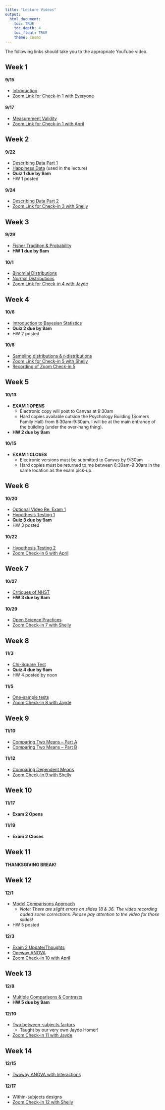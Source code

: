 ```yaml
---
title: "Lecture Videos"
output: 
  html_document:
    toc: TRUE
    toc_depth: 4
    toc_float: TRUE
    theme: cosmo
---
```


The following links should take you to the appropriate YouTube video.

## Week 1
#### 9/15

- [Introduction](https://youtu.be/0w6LF4Z0b60)
- [Zoom Link for Check-in 1 with Everyone](https://wustl.zoom.us/j/94508468165?pwd=ZlhqazhTTDliUWcrYUc0SHNVREc3dz09)

#### 9/17

- [Measurement Validity](https://youtu.be/ygvxDHE5In4)
- [Zoom Link for Check-in 1 with April](https://wustl.zoom.us/j/98006752991?pwd=ZHFFTmluUVJ3S3Z2R1lnaDVkODEvUT09)

## Week 2
#### 9/22

- [Describing Data Part 1](https://youtu.be/OeWELMpEbNQ)
- [Happiness Data](data/world_happiness_2015.csv) (used in the lecture)
- **Quiz 1 due by 9am**
- HW 1 posted

#### 9/24

- [Describing Data Part 2](https://youtu.be/bC3i5Zvkg8w)
- [Zoom Link for Check-in 3 with Shelly](https://wustl.zoom.us/j/94510139791?pwd=RDFnZjdiVW1QT1ZZR1h0OWpnUnQ1Zz09)

## Week 3
#### 9/29

- [Fisher Tradition & Probability](https://youtu.be/EvQ6nT5kP70)
- **HW 1 due by 9am**

#### 10/1

- [Binomial Distributions](https://youtu.be/nYWX4d3TDVo)
- [Normal Distributions](https://youtu.be/dTtfxVoB2XY)
- [Zoom Link for Check-in 4 with Jayde](https://wustl.zoom.us/j/95247533976?pwd=ZEZ3aTEzRzlEWURpaTJxYThqdktyUT09)

## Week 4
#### 10/6

- [Introduction to Bayesian Statistics](https://youtu.be/giLi4I9utZo)
- **Quiz 2 due by 9am**
- HW 2 posted

#### 10/8

- [Sampling distributions & $t$-distributions](https://youtu.be/H5hlZbuHuW4)
- [Zoom Link for Check-in 5 with Shelly](https://wustl.zoom.us/j/92791152076?pwd=Tmw3RFlpakVHemhoWVlyS1Y3WGpMQT09)
- [Recording of Zoom Check-in 5](https://youtu.be/a3RBql5_HpA)

## Week 5
#### 10/13

- **EXAM 1 OPENS**
  - Electronic copy will post to Canvas at 9:30am 
  - Hard copies available outside the Psychology Building (Somers Family Hall) from 8:30am-9:30am. I will be at the main entrance of the building (under the over-hang thing).
- **HW 2 due by 9am**

#### 10/15

- **EXAM 1 CLOSES**
  - Electronic versions must be submitted to Canvas by 9:30am
  - Hard copies must be returned to me between 8:30am-9:30am in the same location as the exam pick-up.
  
## Week 6
#### 10/20

- [Optional Video Re: Exam 1](https://youtu.be/JQldHHf9CHk)
- [Hypothesis Testing 1](https://youtu.be/2a4RHleMnh4)
- **Quiz 3 due by 9am**
- HW 3 posted

#### 10/22

- [Hypothesis Testing 2](https://youtu.be/uhCtguQF9aA)
- [Zoom Check-in 6 with April](https://wustl.zoom.us/j/94955983019?pwd=andNdmthbkZISGxDaFdwUGhNaFZEdz09)

## Week 7
#### 10/27

- [Critiques of NHST](https://youtu.be/rIJo_AjtzA0)
- **HW 3 due by 9am**

#### 10/29

- [Open Science Practices](https://youtu.be/vR59nHYKqoo)
- [Zoom Check-in 7 with Shelly](https://wustl.zoom.us/j/93074025592?pwd=bkFOS2FpaGFmcWxTQkNlNnRockdMZz09)

## Week 8
#### 11/3

- [Chi-Square Test](https://youtu.be/9oBpECAs4sc)
- **Quiz 4 due by 9am**
- HW 4 posted by noon

#### 11/5

- [One-sample tests](https://youtu.be/5Te2tZsqjD0)
- [Zoom Check-in 8 with Jayde](https://wustl.zoom.us/j/92763597580?pwd=UzJKSW0xemZBY3dIVTRob2s5T1dyUT09)

## Week 9
#### 11/10

- [Comparing Two Means -- Part A](https://youtu.be/P4_k1RtvmHo)
- [Comparing Two Means -- Part B](https://youtu.be/pX1X3eT8asA)

#### 11/12

- [Comparing Dependent Means](https://youtu.be/5Oj9RQnLWyM)
- [Zoom Check-in 9 with Shelly](https://wustl.zoom.us/j/92678939360?pwd=NHF4TCsxY1ppQWhIZGZtenMzRFpnUT09)

## Week 10
#### 11/17

- **Exam 2 Opens**

#### 11/19

- **Exam 2 Closes**

## Week 11
#### THANKSGIVING BREAK!

## Week 12
#### 12/1

- [Model Comparisons Approach](https://youtu.be/JIKigo20R3I)
  - *Note: There are slight errors on slides 18 & 36. The video recording added some corrections. Please pay attention to the video for those slides!*
- HW 5 posted

#### 12/3

- [Exam 2 Update/Thoughts](https://youtu.be/__YLhLlLqHU)
- [Oneway ANOVA](https://youtu.be/6qiWD8l34bg)
- [Zoom Check-in 10 with April](https://wustl.zoom.us/j/98200455792?pwd=WHlEYXB1WFZ0VUpaUTJ4Z1ZWMDNtUT09)

## Week 13
#### 12/8

- [Multiple Comparisons & Contrasts](https://youtu.be/0gCxl197Hmk)
- **HW 5 due by 9am**

#### 12/10

- [Two between-subjects factors](https://youtu.be/bmcbnhAKA5g)
  - Taught by our very own Jayde Homer!
- [Zoom Check-in 11 with Jayde](https://wustl.zoom.us/j/99714102106?pwd=aCtOMURzZkw3MFRhNXgvb2RIVFFtZz09)

## Week 14
#### 12/15

- [Twoway ANOVA with Interactions](https://youtu.be/wm9qHvMPxFo)

#### 12/17

- Within-subjects designs
- [Zoom Check-in 12 with Shelly](https://wustl.zoom.us/j/91609788784?pwd=VktQSTE3RExscmF4Vk9ZYXFEdzR6QT09)